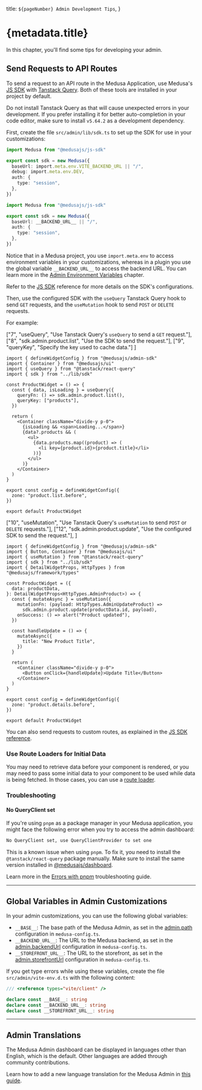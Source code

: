 
  title: `${pageNumber} Admin Development Tips`,
}

# {metadata.title}

In this chapter, you'll find some tips for developing your admin.

## Send Requests to API Routes

To send a request to an API route in the Medusa Application, use Medusa's [JS SDK](!resources!/js-sdk) with [Tanstack Query](https://tanstack.com/query/latest). Both of these tools are installed in your project by default.

<Note type="warning">

Do not install Tanstack Query as that will cause unexpected errors in your development. If you prefer installing it for better auto-completion in your code editor, make sure to install `v5.64.2` as a development dependency.

</Note>

First, create the file `src/admin/lib/sdk.ts` to set up the SDK for use in your customizations:

<CodeTabs>
  <CodeTab label="Medusa Project" value="medusa-project">

```ts title="src/admin/lib/sdk.ts"
import Medusa from "@medusajs/js-sdk"

export const sdk = new Medusa({
  baseUrl: import.meta.env.VITE_BACKEND_URL || "/",
  debug: import.meta.env.DEV,
  auth: {
    type: "session",
  },
})
```

  </CodeTab>
  <CodeTab label="Medusa Plugin" value="medusa-plugin">

```ts title="src/admin/lib/sdk.ts"
import Medusa from "@medusajs/js-sdk"

export const sdk = new Medusa({
  baseUrl: __BACKEND_URL__ || "/",
  auth: {
    type: "session",
  },
})
```

  </CodeTab>
</CodeTabs>


Notice that in a Medusa project, you use `import.meta.env` to access environment variables in your customizations, whereas in a plugin you use the global variable `__BACKEND_URL__` to access the backend URL. You can learn more in the [Admin Environment Variables](../environment-variables/page.mdx) chapter.

<Note>

Refer to the [JS SDK](!resources!/js-sdk#js-sdk-configurations) reference for more details on the SDK's configurations.

</Note>


Then, use the configured SDK with the `useQuery` Tanstack Query hook to send `GET` requests, and the `useMutation` hook to send `POST` or `DELETE` requests.

For example:

<CodeTabs group="query-type">
  <CodeTab label="Query" value="query">

  ["7", "useQuery", "Use Tanstack Query's `useQuery` to send a `GET` request."],
  ["8", "sdk.admin.product.list", "Use the SDK to send the request."],
  ["9", "queryKey", "Specify the key used to cache data."]
]

```tsx title="src/admin/widgets/product-widget.tsx" highlights={queryHighlights}
import { defineWidgetConfig } from "@medusajs/admin-sdk"
import { Container } from "@medusajs/ui"
import { useQuery } from "@tanstack/react-query"
import { sdk } from "../lib/sdk"

const ProductWidget = () => {
  const { data, isLoading } = useQuery({
    queryFn: () => sdk.admin.product.list(),
    queryKey: ["products"],
  })
  
  return (
    <Container className="divide-y p-0">
      {isLoading && <span>Loading...</span>}
      {data?.products && (
        <ul>
          {data.products.map((product) => (
            <li key={product.id}>{product.title}</li>
          ))}
        </ul>
      )}
    </Container>
  )
}

export const config = defineWidgetConfig({
  zone: "product.list.before",
})

export default ProductWidget
```

  </CodeTab>
  <CodeTab label="Mutation" value="mutation">

  ["10", "useMutation", "Use Tanstack Query's `useMutation` to send `POST` or `DELETE` requests."],
  ["12", "sdk.admin.product.update", "Use the configured SDK to send the request."],
]

```tsx title="src/admin/widgets/product-widget.tsx" highlights={mutationHighlights}
import { defineWidgetConfig } from "@medusajs/admin-sdk"
import { Button, Container } from "@medusajs/ui"
import { useMutation } from "@tanstack/react-query"
import { sdk } from "../lib/sdk"
import { DetailWidgetProps, HttpTypes } from "@medusajs/framework/types"

const ProductWidget = ({ 
  data: productData,
}: DetailWidgetProps<HttpTypes.AdminProduct>) => {
  const { mutateAsync } = useMutation({
    mutationFn: (payload: HttpTypes.AdminUpdateProduct) => 
      sdk.admin.product.update(productData.id, payload),
    onSuccess: () => alert("Product updated"),
  })

  const handleUpdate = () => {
    mutateAsync({
      title: "New Product Title",
    })
  }
  
  return (
    <Container className="divide-y p-0">
      <Button onClick={handleUpdate}>Update Title</Button>
    </Container>
  )
}

export const config = defineWidgetConfig({
  zone: "product.details.before",
})

export default ProductWidget
```

  </CodeTab>
</CodeTabs>

You can also send requests to custom routes, as explained in the [JS SDK reference](!resources!/js-sdk).

### Use Route Loaders for Initial Data

You may need to retrieve data before your component is rendered, or you may need to pass some initial data to your component to be used while data is being fetched. In those cases, you can use a [route loader](../routing/page.mdx).

### Troubleshooting

#### No QueryClient set

If you're using `pnpm` as a package manager in your Medusa application, you might face the following error when you try to access the admin dashboard:

```bash
No QueryClient set, use QueryClientProvider to set one
```

This is a known issue when using `pnpm`. To fix it, you need to install the `@tanstack/react-query` package manually. Make sure to install the same version installed in [@medusajs/dashboard](https://github.com/medusajs/medusa/blob/d58462c9c91a3e335d03f758438e109caad1f839/packages/admin/dashboard/package.json#L54).

Learn more in the [Errors with pnpm](!resources!/troubleshooting/pnpm) troubleshooting guide.

---

## Global Variables in Admin Customizations

In your admin customizations, you can use the following global variables:

- `__BASE__`: The base path of the Medusa Admin, as set in the [admin.path](../../../configurations/medusa-config/page.mdx#path) configuration in `medusa-config.ts`.
- `__BACKEND_URL__`: The URL to the Medusa backend, as set in the [admin.backendUrl](../../../configurations/medusa-config/page.mdx#backendurl) configuration in `medusa-config.ts`.
- `__STOREFRONT_URL__`: The URL to the storefront, as set in the [admin.storefrontUrl](../../../configurations/medusa-config/page.mdx#storefrontUrl) configuration in `medusa-config.ts`.

If you get type errors while using these variables, create the file `src/admin/vite-env.d.ts` with the following content:

```ts title="src/admin/vite-env.d.ts"
/// <reference types="vite/client" />

declare const __BASE__: string
declare const __BACKEND_URL__: string
declare const __STOREFRONT_URL__: string
```

---

## Admin Translations

The Medusa Admin dashboard can be displayed in languages other than English, which is the default. Other languages are added through community contributions.

Learn how to add a new language translation for the Medusa Admin in [this guide](../../../resources/contribution-guidelines/admin-translations/page.mdx).
